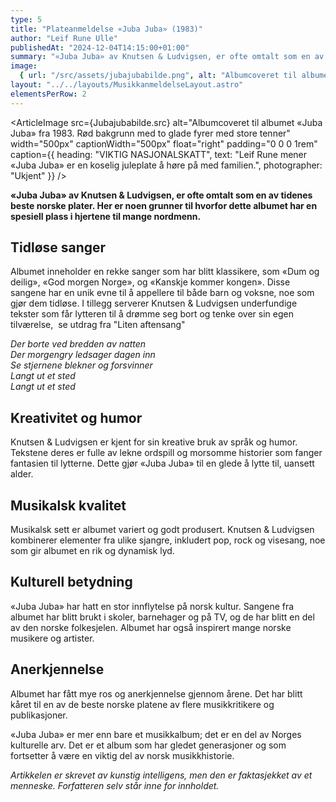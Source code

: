 ```yaml
---
type: 5
title: "Plateanmeldelse «Juba Juba» (1983)"
author: "Leif Rune Ulle"
publishedAt: "2024-12-04T14:15:00+01:00"
summary: "«Juba Juba» av Knutsen & Ludvigsen, er ofte omtalt som en av tidenes beste norske plater."
image:
  { url: "/src/assets/jubajubabilde.png", alt: "Albumcoveret til albumet «Juba Juba» fra 1983. Rød bakgrunn med to glade fyrer med store tenner.", height: "450px" }
layout: "../../layouts/MusikkanmeldelseLayout.astro"
elementsPerRow: 2
---
```


<ArticleImage src={Jubajubabilde.src} alt="Albumcoveret til albumet «Juba Juba» fra 1983. Rød bakgrunn med to glade fyrer med store tenner" width="500px" captionWidth="500px" float="right" padding="0 0 0 1rem" caption={{
  heading: "VIKTIG NASJONALSKATT",
  text: "Leif Rune mener «Juba Juba» er en koselig juleplate å høre på med familien.",
  photographer: "Ukjent"
}} />

**«Juba Juba» av Knutsen & Ludvigsen, er ofte omtalt som en av tidenes beste norske plater. Her er noen grunner til hvorfor dette albumet har en spesiell plass i hjertene til mange nordmenn.**

## Tidløse sanger
Albumet inneholder en rekke sanger som har blitt klassikere, som «Dum og deilig», «God morgen Norge», og «Kanskje kommer kongen». Disse sangene har en unik evne til å appellere til både barn og voksne, noe som gjør dem tidløse. I tillegg serverer Knutsen & Ludvigsen underfundige tekster som får lytteren til å drømme seg bort og tenke over sin egen tilværelse,  se utdrag fra "Liten aftensang"

<p>
  <i>
    Der borte ved bredden av natten<br/>
    Der morgengry ledsager dagen inn<br/>
    Se stjernene blekner og forsvinner<br/>
    Langt ut et sted<br/>
    Langt ut et sted<br/>
  </i>
</p>

## Kreativitet og humor
Knutsen & Ludvigsen er kjent for sin kreative bruk av språk og humor. Tekstene deres er fulle av lekne ordspill og morsomme historier som fanger fantasien til lytterne. Dette gjør «Juba Juba» til en glede å lytte til, uansett alder.

## Musikalsk kvalitet 
Musikalsk sett er albumet variert og godt produsert. Knutsen & Ludvigsen kombinerer elementer fra ulike sjangre, inkludert pop, rock og visesang, noe som gir albumet en rik og dynamisk lyd.

## Kulturell betydning
«Juba Juba» har hatt en stor innflytelse på norsk kultur. Sangene fra albumet har blitt brukt i skoler, barnehager og på TV, og de har blitt en del av den norske folkesjelen. Albumet har også inspirert mange norske musikere og artister.

## Anerkjennelse

Albumet har fått mye ros og anerkjennelse gjennom årene. Det har blitt kåret til en av de beste norske platene av flere musikkritikere og publikasjoner.

«Juba Juba» er mer enn bare et musikkalbum; det er en del av Norges kulturelle arv. Det er et album som har gledet generasjoner og som fortsetter å være en viktig del av norsk musikkhistorie.

*Artikkelen er skrevet av kunstig intelligens, men den er faktasjekket av et menneske. Forfatteren selv står inne for innholdet.* 
